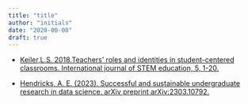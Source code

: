 ```yaml
---
title: "title"
author: "initials"
date: "2020-00-00"
draft: true
---
```


- [Keiler,L.S. 2018.Teachers’ roles and identities in student-centered classrooms. International journal of STEM education, 5, 1-20.](https://doi.org/10.1186/s40594-018-0131-6)

- [Hendricks, A. E. (2023). Successful and sustainable undergraduate research in data science. arXiv preprint arXiv:2303.10792.](https://doi.org/10.48550/arXiv.2303.10792)


